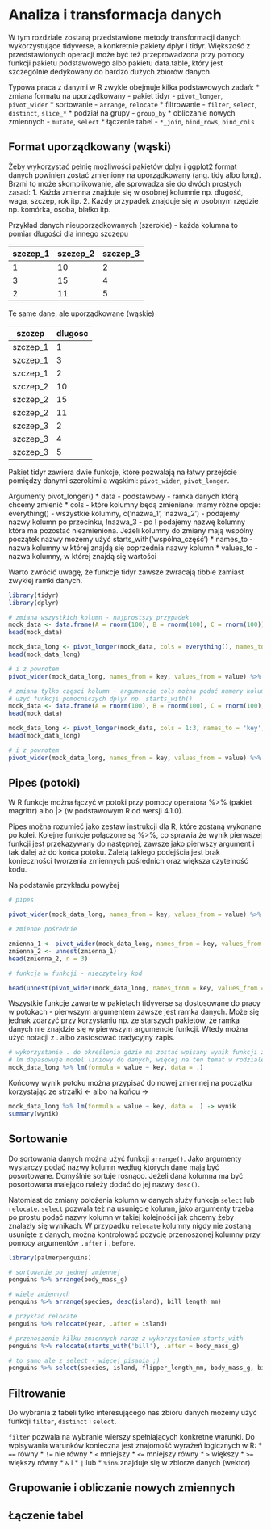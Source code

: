 # Analiza i transformacja danych

W tym rozdziale zostaną przedstawione metody transformacji danych wykorzystujące tidyverse, a konkretnie pakiety dplyr i tidyr. Większość z przedstawionych operacji może być też przeprowadzona przy pomocy funkcji pakietu podstawowego albo pakietu data.table, który jest szczególnie dedykowany do bardzo dużych zbiorów danych.

Typowa praca z danymi w R zwykle obejmuje kilka podstawowych zadań:
* zmiana formatu na uporządkowany - pakiet tidyr - `pivot_longer`, `pivot_wider`
* sortowanie  - `arrange`, `relocate`
* filtrowanie  - `filter`, `select`, `distinct`, `slice_*`
* podział na grupy - `group_by`
* obliczanie nowych zmiennych - `mutate`, `select`
* łączenie tabel - `*_join`, `bind_rows`, `bind_cols`

## Format uporządkowany (wąski)

Żeby wykorzystać pełnię możliwości pakietów dplyr i ggplot2 format danych powinien zostać zmieniony na uporządkowany (ang. tidy albo long). Brzmi to może skomplikowanie, ale sprowadza sie do dwóch prostych zasad:
1. Każda zmienna znajduje się w osobnej kolumnie np. długość, waga, szczep, rok itp.
2. Każdy przypadek znajduje się w osobnym rzędzie np. komórka, osoba, białko itp.

Przykład danych nieuporządkowanych (szerokie) - każda kolumna to pomiar długości dla innego szczepu

| szczep_1 | szczep_2 | szczep_3 |
|----------|----------|----------|
| 1        | 10       | 2        |
| 3        | 15       | 4        |
| 2        | 11       | 5        |

Te same dane, ale uporządkowane (wąskie)

| szczep   | dlugosc |
|----------|---------|
| szczep_1 | 1       |
| szczep_1 | 3       |
| szczep_1 | 2       |
| szczep_2 | 10      |
| szczep_2 | 15      |
| szczep_2 | 11      |
| szczep_3 | 2       |
| szczep_3 | 4       |
| szczep_3 | 5       |

Pakiet tidyr zawiera dwie funkcje, które pozwalają na łatwy przejście pomiędzy danymi szerokimi a wąskimi: `pivot_wider`, `pivot_longer`.

Argumenty pivot_longer()
* data - podstawowy - ramka danych którą chcemy zmienić
* cols - które kolumny będą zmieniane: mamy różne opcje: everything() - wszystkie kolumny, c('nazwa_1', 'nazwa_2') - podajemy nazwy kolumn po przecinku, !nazwa_3 - po ! podajemy nazwę kolumny która ma pozostać niezmieniona. Jeżeli kolumny do zmiany mają wspólny początek nazwy możemy użyć starts_with('wspólna_część')
* names_to - nazwa kolumny w której znajdą się poprzednia nazwy kolumn
* values_to - nazwa kolumny, w której znajdą się wartości

Warto zwrócić uwagę, że funkcje tidyr zawsze zwracają tibble zamiast zwykłej ramki danych.

```r

library(tidyr)
library(dplyr)

# zmiana wszystkich kolumn - najprostszy przypadek
mock_data <- data.frame(A = rnorm(100), B = rnorm(100), C = rnorm(100))
head(mock_data)

mock_data_long <- pivot_longer(mock_data, cols = everything(), names_to = 'key', values_to = 'value')
head(mock_data_long)

# i z powrotem
pivot_wider(mock_data_long, names_from = key, values_from = value) %>% unnest() %>% head()

# zmiana tylko częsci kolumn - argumencie cols można podać numery kolumn, nazwy albo 
# użyć funkcji pomocniczych dplyr np. starts_with()
mock_data <- data.frame(A = rnorm(100), B = rnorm(100), C = rnorm(100), id = 1:100)
head(mock_data)

mock_data_long <- pivot_longer(mock_data, cols = 1:3, names_to = 'key', values_to = 'value')
head(mock_data_long)

# i z powrotem
pivot_wider(mock_data_long, names_from = key, values_from = value) %>% head()

```


## Pipes (potoki)

W R funkcje można łączyć w potoki przy pomocy operatora %>% (pakiet magrittr) albo |> (w podstawowym R od wersji 4.1.0).

Pipes można rozumieć jako zestaw instrukcji dla R, które zostaną wykonane po kolei. Kolejne funkcje połączone są %>%, co sprawia że wynik pierwszej funkcji jest przekazywany do następnej, zawsze jako pierwszy argument i tak dalej aż do końca potoku. Zaletą takiego podejścia jest brak konieczności tworzenia zmiennych pośrednich oraz większa czytelność kodu.

Na podstawie przykładu powyżej

```r
# pipes

pivot_wider(mock_data_long, names_from = key, values_from = value) %>% unnest() %>% head(n = 3)

# zmienne pośrednie

zmienna_1 <- pivot_wider(mock_data_long, names_from = key, values_from = value) 
zmienna_2 <- unnest(zmienna_1)
head(zmienna_2, n = 3)

# funkcja w funkcji - nieczytelny kod

head(unnest(pivot_wider(mock_data_long, names_from = key, values_from = value)), n = 3)
```
Wszystkie funkcje zawarte w pakietach tidyverse są dostosowane do pracy w potokach - pierwszym argumentem zawsze jest ramka danych. Może się jednak zdarzyć przy korzystaniu np. ze starszych pakietów, że ramka danych nie znajdzie się w pierwszym argumencie funkcji. Wtedy można użyć notacji z . albo zastosować tradycyjny zapis.

```r

# wykorzystanie . do określenia gdzie ma zostać wpisany wynik funkcji znajdującje się po lewej stronie
# lm dopasowuje model liniowy do danych, więcej na ten temat w rodziale statystyka
mock_data_long %>% lm(formula = value ~ key, data = .)
```

Końcowy wynik potoku można przypisać do nowej zmiennej na początku korzystając ze strzałki <- albo na końcu ->

```r

mock_data_long %>% lm(formula = value ~ key, data = .) -> wynik
summary(wynik)

```

## Sortowanie

Do sortowania danych można użyć funkcji `arrange()`. Jako argumenty wystarczy podać nazwy kolumn według których dane mają być posortowane. Domyślnie sortuje rosnąco. Jeżeli dana kolumna ma być posortowana malejąco należy dodać do jej nazwy `desc()`.

Natomiast do zmiany położenia kolumn w danych służy funkcja `select` lub `relocate`. `select` pozwala też na usunięcie kolumn, jako argumenty trzeba po prostu podać nazwy kolumn w takiej kolejności jak chcemy żeby znalazły się wynikach. W przypadku `relocate` kolumny nigdy nie zostaną usunięte z danych, można kontrolować pozycję przenoszonej kolumny przy pomocy argumentów `.after` i `.before`.

```r
library(palmerpenguins)

# sortowanie po jednej zmiennej
penguins %>% arrange(body_mass_g)

# wiele zmiennych
penguins %>% arrange(species, desc(island), bill_length_mm)

# przykład relocate
penguins %>% relocate(year, .after = island)

# przenoszenie kilku zmiennych naraz z wykorzystaniem starts_with
penguins %>% relocate(starts_with('bill'), .after = body_mass_g)

# to samo ale z select - więcej pisania ;)
penguins %>% select(species, island, flipper_length_mm, body_mass_g, bill_length_mm, bill_depth_mm, sex, year)
```


## Filtrowanie

Do wybrania z tabeli tylko interesującego nas zbioru danych możemy użyć funkcji `filter`, `distinct` i `select`.

`filter` pozwala na wybranie wierszy spełniających konkretne warunki. Do wpisywania warunków konieczna jest znajomość wyrażeń logicznych w R:
* `==` równy
* `!=` nie równy
* `<`  mniejszy
* `<=` mniejszy równy
* `>`  większy
* `>=` większy równy
* `&`  i
* `|`  lub
* `%in%` znajduje się w zbiorze danych (wektor)

## Grupowanie i obliczanie nowych zmiennych



## Łączenie tabel



